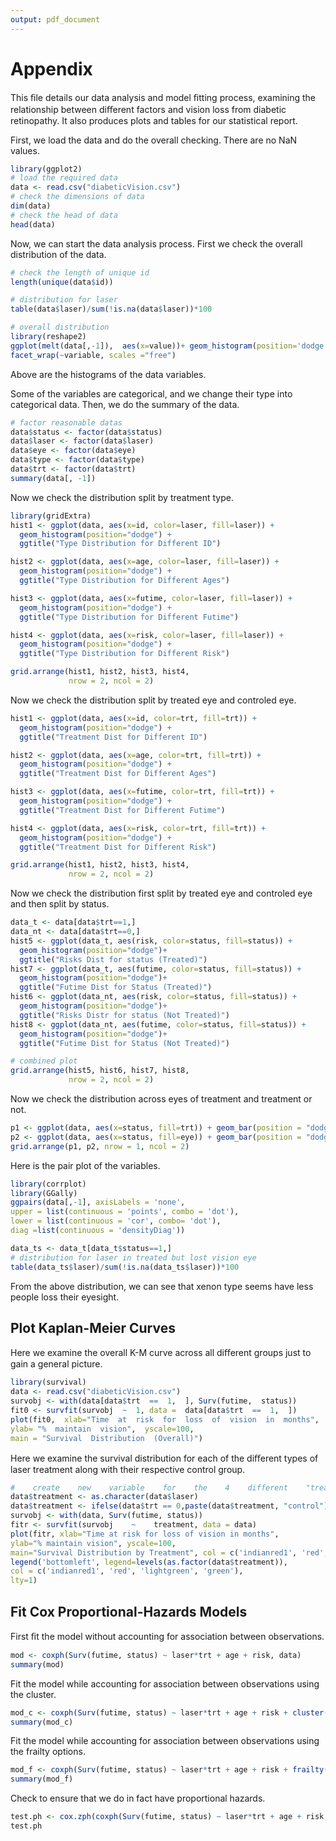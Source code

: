 ---
output: pdf_document
---

# Appendix

This ﬁle details our data analysis and model ﬁtting process, examining the relationship between diﬀerent factors and vision loss from diabetic retinopathy. It also produces plots and tables for our statistical report.

First, we load the data and do the overall checking. There are no NaN values.

```{r loaddata, warning=FALSE}
library(ggplot2)
# load the required data
data <- read.csv("diabeticVision.csv")
# check the dimensions of data
dim(data)
# check the head of data
head(data)
```

Now, we can start the data analysis process. First we check the overall distribution of the data.

```{r dataana1, warning=FALSE}
# check the length of unique id
length(unique(data$id))

# distribution for laser
table(data$laser)/sum(!is.na(data$laser))*100

# overall distribution
library(reshape2)
ggplot(melt(data[,-1]),  aes(x=value))+ geom_histogram(position='dodge') + 
facet_wrap(~variable, scales ="free")
```

Above are the histograms of the data variables.

Some of the variables are categorical, and we change their type into categorical data. Then, we do the summary of the data.

```{r factor}
# factor reasonable datas
data$status <- factor(data$status)
data$laser <- factor(data$laser)
data$eye <- factor(data$eye)
data$type <- factor(data$type)
data$trt <- factor(data$trt)
summary(data[, -1])
```

Now we check the distribution split by treatment type.

```{r dataana2}
library(gridExtra)
hist1 <- ggplot(data, aes(x=id, color=laser, fill=laser)) + 
  geom_histogram(position="dodge") + 
  ggtitle("Type Distribution for Different ID")

hist2 <- ggplot(data, aes(x=age, color=laser, fill=laser)) + 
  geom_histogram(position="dodge") + 
  ggtitle("Type Distribution for Different Ages")

hist3 <- ggplot(data, aes(x=futime, color=laser, fill=laser)) + 
  geom_histogram(position="dodge") + 
  ggtitle("Type Distribution for Different Futime")

hist4 <- ggplot(data, aes(x=risk, color=laser, fill=laser)) + 
  geom_histogram(position="dodge") + 
  ggtitle("Type Distribution for Different Risk")

grid.arrange(hist1, hist2, hist3, hist4,
             nrow = 2, ncol = 2)
```

Now we check the distribution split by treated eye and controled eye.

```{r dataana3, warning=FALSE}
hist1 <- ggplot(data, aes(x=id, color=trt, fill=trt)) + 
  geom_histogram(position="dodge") + 
  ggtitle("Treatment Dist for Different ID")

hist2 <- ggplot(data, aes(x=age, color=trt, fill=trt)) + 
  geom_histogram(position="dodge") + 
  ggtitle("Treatment Dist for Different Ages")

hist3 <- ggplot(data, aes(x=futime, color=trt, fill=trt)) + 
  geom_histogram(position="dodge") + 
  ggtitle("Treatment Dist for Different Futime")

hist4 <- ggplot(data, aes(x=risk, color=trt, fill=trt)) + 
  geom_histogram(position="dodge") + 
  ggtitle("Treatment Dist for Different Risk")

grid.arrange(hist1, hist2, hist3, hist4,
             nrow = 2, ncol = 2)
```

Now we check the distribution first split by treated eye and controled eye and then split by status.

```{r dataana4, warning=FALSE}
data_t <- data[data$trt==1,]
data_nt <- data[data$trt==0,]
hist5 <- ggplot(data_t, aes(risk, color=status, fill=status)) + 
  geom_histogram(position="dodge")+ 
  ggtitle("Risks Dist for status (Treated)")
hist7 <- ggplot(data_t, aes(futime, color=status, fill=status)) + 
  geom_histogram(position="dodge")+ 
  ggtitle("Futime Dist for Status (Treated)")
hist6 <- ggplot(data_nt, aes(risk, color=status, fill=status)) + 
  geom_histogram(position="dodge")+ 
  ggtitle("Risks Distr for status (Not Treated)")
hist8 <- ggplot(data_nt, aes(futime, color=status, fill=status)) + 
  geom_histogram(position="dodge")+ 
  ggtitle("Futime Dist for Status (Not Treated)")

# combined plot
grid.arrange(hist5, hist6, hist7, hist8,
             nrow = 2, ncol = 2)
```

Now we check the distribution across eyes of treatment and treatment or not.

```{r}
p1 <- ggplot(data, aes(x=status, fill=trt)) + geom_bar(position = "dodge")
p2 <- ggplot(data, aes(x=status, fill=eye)) + geom_bar(position = "dodge")
grid.arrange(p1, p2, nrow = 1, ncol = 2)
```

Here is the pair plot of the variables.

```{r}
library(corrplot)
library(GGally)
ggpairs(data[,-1], axisLabels = 'none',
upper = list(continuous = 'points', combo = 'dot'), 
lower = list(continuous = 'cor', combo= 'dot'), 
diag =list(continuous = 'densityDiag'))
```


```{r}
data_ts <- data_t[data_t$status==1,]
# distribution for laser in treated but lost vision eye
table(data_ts$laser)/sum(!is.na(data_ts$laser))*100
```

From the above distribution, we can see that xenon type seems have less people loss their eyesight.


## Plot  Kaplan-Meier   Curves

Here we examine the overall K-M curve across all diﬀerent groups just to gain a general picture.

```{r}
library(survival)
data <- read.csv("diabeticVision.csv")
survobj <- with(data[data$trt  ==  1,  ], Surv(futime,  status))
fit0 <- survfit(survobj  ~  1, data =  data[data$trt  ==  1,  ])
plot(fit0,  xlab="Time  at  risk  for  loss  of  vision  in  months", 
ylab= "%  maintain  vision",  yscale=100,
main = "Survival  Distribution  (Overall)")
```

Here  we  examine  the  survival  distribution  for  each  of  the  diﬀerent  types  of  laser  treatment  along  with  their 
respective  control  group.

```{r}
#    create    new    variable    for    the    4    different    "treatment    types"
data$treatment <- as.character(data$laser)
data$treatment <- ifelse(data$trt == 0,paste(data$treatment, "control"), paste(data$treatment, "treated"))
survobj <- with(data, Surv(futime, status))
fitr <- survfit(survobj    ~    treatment, data = data)
plot(fitr, xlab="Time at risk for loss of vision in months", 
ylab="% maintain vision", yscale=100,
main="Survival Distribution by Treatment", col = c('indianred1', 'red', 'lightgreen', 'green'))
legend('bottomleft', legend=levels(as.factor(data$treatment)), 
col = c('indianred1', 'red', 'lightgreen', 'green'),
lty=1)
```

## Fit  Cox   Proportional-Hazards   Models

First ﬁt the model without accounting for association between observations.

```{r}
mod <- coxph(Surv(futime, status) ~ laser*trt + age + risk, data) 
summary(mod)
```

Fit  the  model  while  accounting  for  association  between  observations  using  the  cluster.

```{r}
mod_c <- coxph(Surv(futime, status) ~ laser*trt + age + risk + cluster(id), data)
summary(mod_c)
```

Fit  the  model  while  accounting  for  association  between  observations  using  the  frailty  options.

```{r}
mod_f <- coxph(Surv(futime, status) ~ laser*trt + age + risk + frailty(id), data)
summary(mod_f)
```

Check to ensure that we do in fact have proportional hazards.

```{r}
test.ph <- cox.zph(coxph(Surv(futime, status) ~ laser*trt + age + risk, data)) 
test.ph
```
